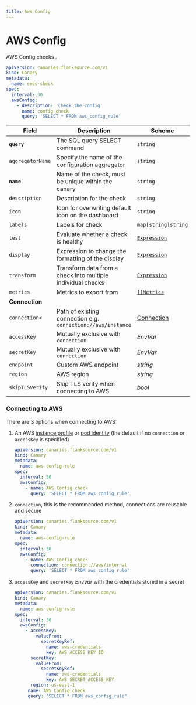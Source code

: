 ```yaml
---
title: Aws Config
---
```


# <Icon name="aws-config" /> AWS Config

AWS Config checks .

```yaml
apiVersion: canaries.flanksource.com/v1
kind: Canary
metadata:
  name: exec-check
spec:
  interval: 30
  awsConfig:
    - description: 'Check the config'
      name: config check
      query: 'SELECT * FROM aws_config_rule'
```

| Field                            | Description                                                                       | Scheme                                                     | Required |
| -------------------------------- | --------------------------------------------------------------------------------- | ---------------------------------------------------------- | -------- |
| **`query`**                      | The SQL query SELECT command                                                      | `string`                                                   | `true`   |
| `aggregatorName`                 | Specify the name of the configuration aggregator                                  | `string`                                                   |          |
| **`name`**                       | Name of the check, must be unique within the canary                               | `string`                                                   | Yes      |
| `description`                    | Description for the check                                                         | `string`                                                   |          |
| `icon`                           | Icon for overwriting default icon on the dashboard                                | `string`                                                   |          |
| `labels`                         | Labels for check                                                                  | `map[string]string`                                        |          |
| `test`                           | Evaluate whether a check is healthy                                               | [`Expression`](../concepts/health-evaluation)              |          |
| `display`                        | Expression to change the formatting of the display                                | [`Expression`](../concepts/display-formatting)             |          |
| `transform`                      | Transform data from a check into multiple individual checks                       | [`Expression`](../concepts/transforms)                     |          |
| `metrics`                        | Metrics to export from                                                            | [`[]Metrics`](../concepts/metrics-exporter)                |          |
| **Connection**                   |                                                                                   |                                                            |          |
| <SkipOSS>`connection<`</SkipOSS> | <SkipOSS> Path of existing connection e.g. `connection://aws/instance` </SkipOSS> | <SkipOSS>[Connection](../reference/connections) </SkipOSS> |          |
| `accessKey`                      | <SkipOSS>Mutually exclusive with `connection`</SkipOSS>                           | <CommonLink to="authentication">_EnvVar_</CommonLink>      | Yes      |
| `secretKey`                      | <SkipOSS>Mutually exclusive with `connection`</SkipOSS>                           | <CommonLink to="authentication">_EnvVar_</CommonLink>      | Yes      |
| `endpoint`                       | Custom AWS endpoint                                                               | _string_                                                   |          |
| `region`                         | AWS region                                                                        | _string_                                                   |          |
| `skipTLSVerify`                  | Skip TLS verify when connecting to AWS                                            | _bool_                                                     |          |

### Connecting to AWS

There are 3 options when connecting to AWS:

1. An AWS [instance profile](https://docs.aws.amazon.com/AWSEC2/latest/UserGuide/iam-roles-for-amazon-ec2.html) or [pod identity](https://docs.aws.amazon.com/eks/latest/userguide/pod-configuration.html) (the default if no `connection` or `accessKey` is specified)

   ```yaml title="aws-config.yaml"
   apiVersion: canaries.flanksource.com/v1
   kind: Canary
   metadata:
     name: aws-config-rule
   spec:
     interval: 30
     awsConfig:
       - name: AWS Config check
         query: 'SELECT * FROM aws_config_rule'
   ```

2. `connection`, this is the recommended method, connections are reusable and secure

   ```yaml title="aws-connection.yaml"
   apiVersion: canaries.flanksource.com/v1
   kind: Canary
   metadata:
     name: aws-config-rule
   spec:
     interval: 30
     awsConfig:
       - name: AWS Config check
         connection: connection://aws/internal
         query: 'SELECT * FROM aws_config_rule'
   ```

3. `accessKey` and `secretKey` <CommonLink to="authentication">_EnvVar_</CommonLink> with the credentials stored in a secret

   ```yaml title="aws-static.yaml"
   apiVersion: canaries.flanksource.com/v1
   kind: Canary
   metadata:
     name: aws-config-rule
   spec:
     interval: 30
     awsConfig:
       - accessKey:
           valueFrom:
             secretKeyRef:
               name: aws-credentials
               key: AWS_ACCESS_KEY_ID
         secretKey:
           valueFrom:
             secretKeyRef:
               name: aws-credentials
               key: AWS_SECRET_ACCESS_KEY
         region: us-east-1
        name: AWS Config check
        query: "SELECT * FROM aws_config_rule"
   ```
